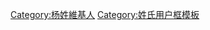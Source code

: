 {{Userbox-2
  |id1=杨
  |id1-c=#FFFFFF
  |info=這個用戶姓'''[[杨姓|杨]]'''。
  |info-c=#FFFFFF
  |info-s=10
  |border-c=red
  |id2-c=#0000ff
  |id2-fc=#FFFFFF
  |id2=[[:Category:杨姓維基人|<span lang="zh" style="font-family: ; color: #FFFFFF;">Yáng</span>]]
}}
<includeonly>[[Category:杨姓維基人]]</includeonly><noinclude>[[Category:姓氏用户框模板]]</noinclude>